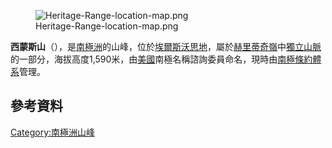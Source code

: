 [[Image:Heritage-Range-location-map.png|thumb]]

{{coord|80|22|S|81|45|W|display=title}}

'''西蒙斯山'''（{{lang-en|Mount Simmons}}），是[[南極洲|南極洲]]的山峰，位於[[埃爾斯沃思地|埃爾斯沃思地]]，屬於[[赫里蒂奇嶺|赫里蒂奇嶺]]中[[獨立山脈|獨立山脈]]的一部分，海拔高度1,590米，由[[美國|美國]]南極名稱諮詢委員命名，現時由[[南極條約體系|南極條約體系]]管理。

==參考資料==
{{usgs-gazetteer}}

{{DEFAULTSORT:Mount Simmons}}
[[Category:南極洲山峰|Category:南極洲山峰]]


{{EllsworthLand-geo-stub}}